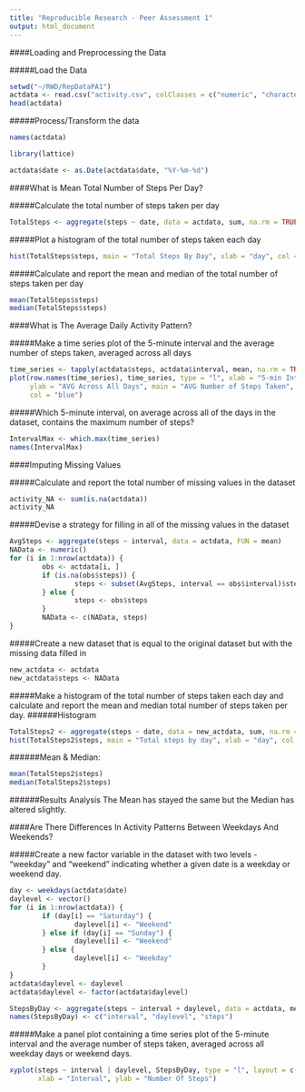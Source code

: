```yaml
---
title: "Reproducible Research - Peer Assessment 1"
output: html_document
---
```


####Loading and Preprocessing the Data\s\s

#####Load the Data
```r
setwd("~/RWD/RepDataPA1")
actdata <- read.csv("activity.csv", colClasses = c("numeric", "character", "numeric"))
head(actdata)
```

#####Process/Transform the data
```r
names(actdata)
```

```r
library(lattice)
```

```r
actdata$date <- as.Date(actdata$date, "%Y-%m-%d")
```



####What is Mean Total Number of Steps Per Day?\s\s


#####Calculate the total number of steps taken per day


```r
TotalSteps <- aggregate(steps ~ date, data = actdata, sum, na.rm = TRUE)
```

#####Plot a histogram of the total number of steps taken each day
```r
hist(TotalSteps$steps, main = "Total Steps By Day", xlab = "day", col = "blue")
```

#####Calculate and report the mean and median of the total number of steps taken per day

```r
mean(TotalSteps$steps)
median(TotalSteps$steps)
```

####What is The Average Daily Activity Pattern?\s\s

#####Make a time series plot of the 5-minute interval and the average number of steps taken, averaged across all days

```r
time_series <- tapply(actdata$steps, actdata$interval, mean, na.rm = TRUE)
plot(row.names(time_series), time_series, type = "l", xlab = "5-min Interval", 
     ylab = "AVG Across All Days", main = "AVG Number of Steps Taken", 
     col = "blue")
```

#####Which 5-minute interval, on average across all of the days in the dataset, contains the maximum number of steps?

```r
IntervalMax <- which.max(time_series)
names(IntervalMax)
```

####Imputing Missing Values\s\s

#####Calculate and report the total number of missing values in the dataset

```r
activity_NA <- sum(is.na(actdata))
activity_NA
```

#####Devise a strategy for filling in all of the missing values in the dataset

```r
AvgSteps <- aggregate(steps ~ interval, data = actdata, FUN = mean)
NAData <- numeric()
for (i in 1:nrow(actdata)) {
        obs <- actdata[i, ]
        if (is.na(obs$steps)) {
                steps <- subset(AvgSteps, interval == obs$interval)$steps
        } else {
                steps <- obs$steps
        }
        NAData <- c(NAData, steps)
}
```

#####Create a new dataset that is equal to the original dataset but with the missing data filled in

```r
new_actdata <- actdata
new_actdata$steps <- NAData
```

#####Make a histogram of the total number of steps taken each day and calculate and report the mean and median total number of steps taken per day.
######Histogram
```r
TotalSteps2 <- aggregate(steps ~ date, data = new_actdata, sum, na.rm = TRUE)
hist(TotalSteps2$steps, main = "Total steps by day", xlab = "day", col = "blue")
```

######Mean & Median:
```r
mean(TotalSteps2$steps)
median(TotalSteps2$steps)
```

######Results Analysis
The Mean has stayed the same but the Median has altered slightly. 

####Are There Differences In Activity Patterns Between Weekdays And Weekends?\s\s

#####Create a new factor variable in the dataset with two levels - "weekday" and "weekend" indicating whether a given date is a weekday or weekend day.

```r
day <- weekdays(actdata$date)
daylevel <- vector()
for (i in 1:nrow(actdata)) {
        if (day[i] == "Saturday") {
                daylevel[i] <- "Weekend"
        } else if (day[i] == "Sunday") {
                daylevel[i] <- "Weekend"
        } else {
                daylevel[i] <- "Weekday"
        }
}
actdata$daylevel <- daylevel
actdata$daylevel <- factor(actdata$daylevel)

StepsByDay <- aggregate(steps ~ interval + daylevel, data = actdata, mean)
names(StepsByDay) <- c("interval", "daylevel", "steps")
```

#####Make a panel plot containing a time series plot of the 5-minute interval and the average number of steps taken, averaged across all weekday days or weekend days.

```r
xyplot(steps ~ interval | daylevel, StepsByDay, type = "l", layout = c(1, 2), 
       xlab = "Interval", ylab = "Number Of Steps")
```

